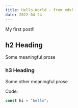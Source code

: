 ```yaml
---
title: Hello World - from mdx!
date: 2022-04-24
---
```


My first post!!

## h2 Heading

Some meaningful prose

### h3 Heading

Some other meaningful prose

Code:

```js
const hi = "hello";
```
